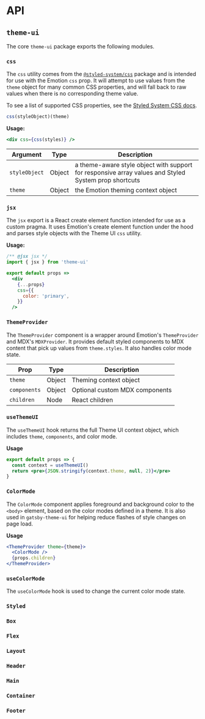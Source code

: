 

# API

## `theme-ui`

The core `theme-ui` package exports the following modules.

### `css`

The `css` utility comes from the [`@styled-system/css`][styled-system/css] package and is intended for use with the Emotion `css` prop.
It will attempt to use values from the `theme` object for many common CSS properties, and will fall back to raw values when there is no corresponding theme value.

To see a list of supported CSS properties, see the [Styled System CSS docs](https://styled-system.com/css/#theme-keys).

```js
css(styleObject)(theme)
```

**Usage:**

```jsx
<div css={css(styles)} />
```

Argument | Type | Description
---|---|---
`styleObject` | Object | a theme-aware style object with support for responsive array values and Styled System prop shortcuts
`theme` | Object | the Emotion theming context object

### `jsx`

The `jsx` export is a React create element function intended for use as a custom pragma. It uses Emotion's create element function under the hood and parses style objects with the Theme UI `css` utility.

**Usage:**

```jsx
/** @jsx jsx */
import { jsx } from 'theme-ui'

export default props =>
  <div
    {...props}
    css={{
      color: 'primary',
    }}
  />
```

### `ThemeProvider`

The `ThemeProvider` component is a wrapper around Emotion's `ThemeProvider` and MDX's `MDXProvider`.
It provides default styled components to MDX content that pick up values from `theme.styles`.
It also handles color mode state.

Prop | Type | Description
---|---|---
`theme` | Object | Theming context object
`components` | Object | Optional custom MDX components
`children` | Node | React children

### `useThemeUI`

The `useThemeUI` hook returns the full Theme UI context object, which includes `theme`, `components`, and color mode.

**Usage**

```jsx
export default props => {
  const context = useThemeUI()
  return <pre>{JSON.stringify(context.theme, null, 2)}</pre>
}
```

### `ColorMode`

The `ColorMode` component applies foreground and background color to the `<body>` element, based on the color modes defined in a theme.
It is also used in `gatsby-theme-ui` for helping reduce flashes of style changes on page load.

**Usage**

```jsx
<ThemeProvider theme={theme}>
  <ColorMode />
  {props.children}
</ThemeProvider>
```

### `useColorMode`

The `useColorMode` hook is used to change the current color mode state.

### `Styled`
### `Box`
### `Flex`
### `Layout`
### `Header`
### `Main`
### `Container`
### `Footer`

[styled-system/css]: https://styled-system.com/css
